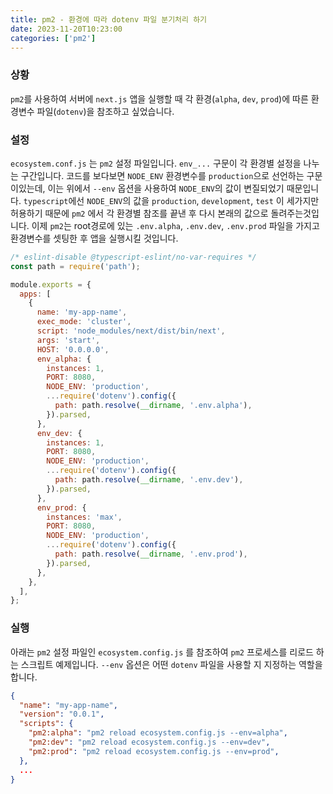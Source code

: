 ```yaml
---
title: pm2 - 환경에 따라 dotenv 파일 분기처리 하기
date: 2023-11-20T10:23:00
categories: ['pm2']
---
```


### 상황

`pm2`를 사용하여 서버에 `next.js` 앱을 실행할 때 각 환경(`alpha`, `dev`, `prod`)에 따른 환경변수 파일(`dotenv`)을 참조하고 싶었습니다.

### 설정

`ecosystem.conf.js` 는 `pm2` 설정 파일입니다. `env_...` 구문이 각 환경별 설정을 나누는 구간입니다.
코드를 보다보면 `NODE_ENV` 환경변수를 `production`으로 선언하는 구문이있는데, 이는 위에서 `--env` 옵션을 사용하여 `NODE_ENV`의 값이 변질되었기 때문입니다.
`typescript`에선 `NODE_ENV`의 값을 `production`, `development`, `test` 이 세가지만 허용하기 때문에 `pm2` 에서 각 환경별 참조를 끝낸 후 다시 본래의 값으로 돌려주는것입니다.
이제 `pm2`는 root경로에 있는 `.env.alpha`, `.env.dev`, `.env.prod` 파일을 가지고 환경변수를 셋팅한 후 앱을 실행시킬 것입니다.

```js:/ecosystem.config.js
/* eslint-disable @typescript-eslint/no-var-requires */
const path = require('path');

module.exports = {
  apps: [
    {
      name: 'my-app-name',
      exec_mode: 'cluster',
      script: 'node_modules/next/dist/bin/next',
      args: 'start',
      HOST: '0.0.0.0',
      env_alpha: {
        instances: 1,
        PORT: 8080,
        NODE_ENV: 'production',
        ...require('dotenv').config({
          path: path.resolve(__dirname, '.env.alpha'),
        }).parsed,
      },
      env_dev: {
        instances: 1,
        PORT: 8080,
        NODE_ENV: 'production',
        ...require('dotenv').config({
          path: path.resolve(__dirname, '.env.dev'),
        }).parsed,
      },
      env_prod: {
        instances: 'max',
        PORT: 8080,
        NODE_ENV: 'production',
        ...require('dotenv').config({
          path: path.resolve(__dirname, '.env.prod'),
        }).parsed,
      },
    },
  ],
};
```

### 실행

아래는 `pm2` 설정 파일인 `ecosystem.config.js` 를 참조하여 `pm2` 프로세스를 리로드 하는 스크립트 예제입니다.
`--env` 옵션은 어떤 `dotenv` 파일을 사용할 지 지정하는 역할을 합니다.

```json:/package.json
{
  "name": "my-app-name",
  "version": "0.0.1",
  "scripts": {
    "pm2:alpha": "pm2 reload ecosystem.config.js --env=alpha",
    "pm2:dev": "pm2 reload ecosystem.config.js --env=dev",
    "pm2:prod": "pm2 reload ecosystem.config.js --env=prod",
  },
  ...
}
```
